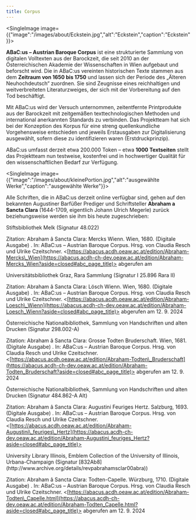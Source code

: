 ```yaml
---
title: Corpus
---
```

<SingleImage image={{"image":"/images/about/Eckstein.jpg","alt":"Eckstein","caption":"Eckstein"}}>

</SingleImage>

**ABaC:us – Austrian Baroque Corpus** ist eine strukturierte Sammlung von digitalen Volltexten aus der Barockzeit, die seit 2010 an der Österreichischen Akademie der Wissenschaften in Wien aufgebaut und beforscht wird. Die in ABaC:us vereinten historischen Texte stammen aus dem **Zeitraum von 1650 bis 1750** und lassen sich der Periode des „Älteren Neuhochdeutsch“ zuordnen. Sie sind Zeugnisse eines reichhaltigen und weitverbreiteten Literaturzweiges, der sich mit der Vorbereitung auf den Tod beschäftigt.

Mit ABaC:us wird der Versuch unternommen, zeitentfernte Printprodukte aus der Barockzeit mit zeitgemäßen texttechnologischen Methoden und international anerkannten Standards zu verbinden. Das Projektteam hat sich bei der Konzeption des Korpus für eine streng quellenkundliche Vorgehensweise entschieden und jeweils Erstausgaben zur Digitalisierung ausgewählt, sofern diese zu identifizieren waren (Erstdruckprinzip).

ABaC:us umfasst derzeit etwa 200.000 Token – etwa **1000 Textseiten** stellt das Projektteam nun testweise, kostenfrei und in hochwertiger Qualität für den wissenschaftlichen Bedarf zur Verfügung.

<SingleImage image={{"image":"/images/about/kleinePortion.jpg","alt":"ausgewählte Werke","caption":"ausgewählte Werke"}}>

</SingleImage>

Alle Schriften, die in ABaC:us derzeit online verfügbar sind, gehen auf den bekannten Augustiner Barfüßer Prediger und Schriftsteller **Abraham a Sancta Clara** (1644-1709, eigentlich Johann Ulrich Megerle) zurück beziehungsweise werden sie ihm bis heute zugeschrieben:

<TextImage text="Abraham â Sancta Clara: Mercks Wienn / Das ist Deß wütenden Todts ein vmbständige Beschreibung Jn Der berühmten Haubt vnd Kayserl. Residentz Statt in Oesterreich [...] . Gedruckt zu Wienn / bey Peter Paul Vivian / der löbl: Universitet Buchdrucker 1680." image="/images/corpus/Abraham-Mercks_Wienn.jpg" image_alt="Mercks Wienn" link="https://abacus.acdh-ch-dev.oeaw.ac.at/edition/Abraham-Mercks_Wien?aside=closed#abc_page_title">
  Stiftsbibliothek Melk (Signatur 48.022)

  Zitation: Abraham â Sancta Clara: Mercks Wienn. Wien, 1680. (Digitale Ausgabe) . In: ABaC:us – Austrian Baroque Corpus. Hrsg. von Claudia Resch und Ulrike Czeitschner. \<[https://abacus.acdh.oeaw.ac.at/edition/Abraham-Mercks\_Wien](https://abacus.acdh-ch-dev.oeaw.ac.at/edition/Abraham-Mercks_Wien?aside=closed#abc_page_title)> abgerufen am
</TextImage>

<TextImage text="Abraham â Sancta Clara: Lösch Wienn / Das ist Ein Bewögliche Anmahnung zu der Kays. Residentz=Statt Wienn in Oesterreich [...] Gedruckt zu Wien / bey Peter Paul Vivian / 1680." image="/images/corpus/Abraham-Loesch_Wienn.jpg" image_alt="Lösch Wienn" link="https://abacus.acdh-ch-dev.oeaw.ac.at/edition/Abraham-Loesch_Wienn?aside=closed#abc_page_title">
  Universitätsbibliothek Graz, Rara Sammlung (Signatur I 25.896 Rara II)

  Zitation: Abraham â Sancta Clara: Lösch Wienn. Wien, 1680. (Digitale Ausgabe) . In: ABaC:us – Austrian Baroque Corpus. Hrsg. von Claudia Resch und Ulrike Czeitschner. \<[https://abacus.acdh.oeaw.ac.at/edition/Abraham-Loesch\_Wienn](https://abacus.acdh-ch-dev.oeaw.ac.at/edition/Abraham-Loesch_Wienn?aside=closed#abc_page_title)> abgerufen am 12. 9. 2024
</TextImage>

<TextImage text="[Abraham â Sancta Clara]: Grosse Todten Bruderschaft / Das ist Ein kurtzer Entwurff Deß Sterblichen Lebens [...] Gedruckt im Jahr 1681." image="/images/corpus/Abraham-Todten_Bruderschaft.jpg" image_alt="Todten Bruderschaft" link="https://abacus.acdh-ch-dev.oeaw.ac.at/edition/Abraham-Todten_Bruderschaft?aside=closed#abc_page_title">
  Österreichische Nationalbibliothek, Sammlung von Handschriften und alten Drucken (Signatur 298.002-A)

  Zitation: Abraham â Sancta Clara: Grosse Todten Bruderschaft. Wien, 1681. (Digitale Ausgabe) . In: ABaC:us – Austrian Baroque Corpus. Hrsg. von Claudia Resch und Ulrike Czeitschner. \<[https://abacus.acdh.oeaw.ac.at/edition/Abraham-Todten\_Bruderschaft](https://abacus.acdh-ch-dev.oeaw.ac.at/edition/Abraham-Todten_Bruderschaft?aside=closed#abc_page_title)> abgerufen am 12. 9. 2024
</TextImage>

<TextImage text="Abraham â Sancta Clara: AUGUSTINI Feuriges Hertz Tragt Ein Hertzliches Mitleyden mit den armen im Feeg=Feuer Leydenden Seelen [...] Gedruckt zu Saltzburg bey Melchior Haan [...] Anno 1693." image="/images/corpus/Abraham-Augustini_feuriges_Hertz.jpg" image_alt="Augustini Feuriges Hertz" link="https://abacus.acdh-ch-dev.oeaw.ac.at/edition/Abraham-Augustini_feuriges_Hertz?aside=closed#abc_page_title">
  Österreichische Nationalbibliothek, Sammlung von Handschriften und alten Drucken (Signatur 484.862-A Alt)

  Zitation: Abraham â Sancta Clara: Augustini Feuriges Hertz. Salzburg, 1693. (Digitale Ausgabe) . In: ABaC:us – Austrian Baroque Corpus. Hrsg. von Claudia Resch und Ulrike Czeitschner. \<[https://abacus.acdh.oeaw.ac.at/edition/Abraham-Augustini\_feuriges\_Hertz](https://abacus.acdh-ch-dev.oeaw.ac.at/edition/Abraham-Augustini_feuriges_Hertz?aside=closed#abc_page_title)>
</TextImage>

<TextImage text="[Abraham â Sancta Clara]: Besonders meublirt- und gezierte Todten=Capelle / Oder Allgemeiner Todten=Spiegel / [...] Nürnberg / Bey Christoph Weigel [...] Würtzburg / Druckts Marrtin Frantz Hertz. An. 1710." image="/images/corpus/Abraham-Todten_Capelle.jpg" image_alt="Todten-Capelle" link="https://abacus.acdh-ch-dev.oeaw.ac.at/edition/Abraham-Todten_Capelle.html?aside=closed#abc_page_title">
  University Library Illinois, Emblem Collection of the University of Illinois, Urbana-Champaign (Signatur [832Ab8](http://www.archive.org/details/revpabrahamsclar00abra))

  Zitation: Abraham â Sancta Clara: Todten-Capelle. Würzburg, 1710. (Digitale Ausgabe) . In: ABaC:us – Austrian Baroque Corpus. Hrsg. von Claudia Resch und Ulrike Czeitschner. \<[https://abacus.acdh.oeaw.ac.at/edition/Abraham-Todten\_Capelle.html](https://abacus.acdh-ch-dev.oeaw.ac.at/edition/Abraham-Todten_Capelle.html?aside=closed#abc_page_title)> abgerufen am 12. 9. 2024
</TextImage>
